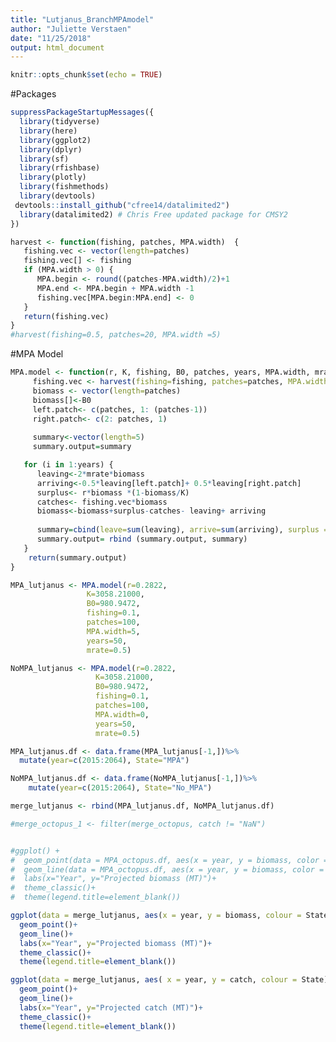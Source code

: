 ```yaml
---
title: "Lutjanus_BranchMPAmodel"
author: "Juliette Verstaen"
date: "11/25/2018"
output: html_document
---
```


```r
knitr::opts_chunk$set(echo = TRUE)
```

#Packages 

```r
suppressPackageStartupMessages({
  library(tidyverse)
  library(here)
  library(ggplot2)
  library(dplyr)
  library(sf)
  library(rfishbase)
  library(plotly)
  library(fishmethods)
  library(devtools)
 devtools::install_github("cfree14/datalimited2") 
  library(datalimited2) # Chris Free updated package for CMSY2
})


```


```r
harvest <- function(fishing, patches, MPA.width)  {
   fishing.vec <- vector(length=patches)
   fishing.vec[] <- fishing 
   if (MPA.width > 0) {  
      MPA.begin <- round((patches-MPA.width)/2)+1
      MPA.end <- MPA.begin + MPA.width -1         
      fishing.vec[MPA.begin:MPA.end] <- 0        
   }
   return(fishing.vec)
}
#harvest(fishing=0.5, patches=20, MPA.width =5) 
```


#MPA Model 

```r
MPA.model <- function(r, K, fishing, B0, patches, years, MPA.width, mrate) {
     fishing.vec <- harvest(fishing=fishing, patches=patches, MPA.width=MPA.width)
     biomass <- vector(length=patches) 
     biomass[]<-B0
     left.patch<- c(patches, 1: (patches-1))
     right.patch<- c(2: patches, 1) 
  
     summary<-vector(length=5)
     summary.output=summary

   for (i in 1:years) {
      leaving<-2*mrate*biomass
      arriving<-0.5*leaving[left.patch]+ 0.5*leaving[right.patch]
      surplus<- r*biomass *(1-biomass/K)
      catches<- fishing.vec*biomass
      biomass<-biomass+surplus-catches- leaving+ arriving
      
      summary=cbind(leave=sum(leaving), arrive=sum(arriving), surplus = sum(surplus), catch=sum(catches), biomass = sum(biomass))
      summary.output= rbind (summary.output, summary)
   }
    return(summary.output) 
}

MPA_lutjanus <- MPA.model(r=0.2822, 
                 K=3058.21000,
                 B0=980.9472, 
                 fishing=0.1, 
                 patches=100,
                 MPA.width=5,
                 years=50, 
                 mrate=0.5)

NoMPA_lutjanus <- MPA.model(r=0.2822,
                   K=3058.21000, 
                   B0=980.9472, 
                   fishing=0.1, 
                   patches=100,
                   MPA.width=0, 
                   years=50, 
                   mrate=0.5) 

```


```r

MPA_lutjanus.df <- data.frame(MPA_lutjanus[-1,])%>%
  mutate(year=c(2015:2064), State="MPA")

NoMPA_lutjanus.df <- data.frame(NoMPA_lutjanus[-1,])%>%
    mutate(year=c(2015:2064), State="No_MPA")

merge_lutjanus <- rbind(MPA_lutjanus.df, NoMPA_lutjanus.df)

#merge_octopus_1 <- filter(merge_octopus, catch != "NaN")


#ggplot() +
#  geom_point(data = MPA_octopus.df, aes(x = year, y = biomass, color = State))+
#  geom_line(data = MPA_octopus.df, aes(x = year, y = biomass, color = State))+
#  labs(x="Year", y="Projected biomass (MT)")+
#  theme_classic()+
#  theme(legend.title=element_blank())

ggplot(data = merge_lutjanus, aes(x = year, y = biomass, colour = State))+
  geom_point()+
  geom_line()+
  labs(x="Year", y="Projected biomass (MT)")+
  theme_classic()+
  theme(legend.title=element_blank())


```


```r
ggplot(data = merge_lutjanus, aes( x = year, y = catch, colour = State))+
  geom_point()+
  geom_line()+
  labs(x="Year", y="Projected catch (MT)")+
  theme_classic()+
  theme(legend.title=element_blank())
        
```
